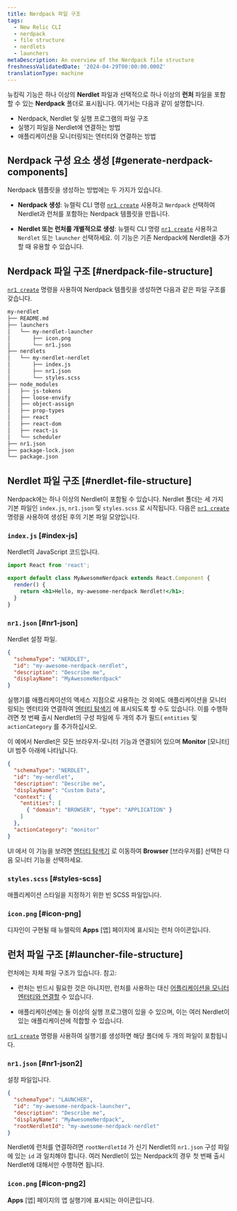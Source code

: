 ```yaml
---
title: Nerdpack 파일 구조
tags:
  - New Relic CLI
  - nerdpack
  - file structure
  - nerdlets
  - launchers
metaDescription: An overview of the Nerdpack file structure
freshnessValidatedDate: '2024-04-29T00:00:00.000Z'
translationType: machine
---
```


뉴킹릭 기능은 하나 이상의 **Nerdlet** 파일과 선택적으로 하나 이상의 **런처** 파일을 포함할 수 있는 **Nerdpack** 폴더로 표시됩니다. 여기서는 다음과 같이 설명합니다.

* Nerdpack, Nerdlet 및 실행 프로그램의 파일 구조
* 실행기 파일을 Nerdlet에 연결하는 방법
* 애플리케이션을 모니터링되는 엔터티와 연결하는 방법

## Nerdpack 구성 요소 생성 [#generate-nerdpack-components]

Nerdpack 템플릿을 생성하는 방법에는 두 가지가 있습니다.

* **Nerdpack 생성**: 뉴렐릭 CLI 명령 [`nr1 create`](/docs/new-relic-solutions/build-nr-ui/nr1-cli/nr1-common/#nr1-create) 사용하고 `Nerdpack` 선택하여 Nerdlet과 런처를 포함하는 Nerdpack 템플릿을 만듭니다.

* **Nerdlet 또는 런처를 개별적으로 생성**: 뉴렐릭 CLI 명령 [`nr1 create`](/docs/new-relic-solutions/build-nr-ui/nr1-cli/nr1-common/#nr1-create) 사용하고 `Nerdlet` 또는 `launcher` 선택하세요. 이 기능은 기존 Nerdpack에 Nerdlet을 추가할 때 유용할 수 있습니다.

## Nerdpack 파일 구조 [#nerdpack-file-structure]

[`nr1 create`](/docs/new-relic-solutions/build-nr-ui/nr1-cli/nr1-common/#nr1-create) 명령을 사용하여 Nerdpack 템플릿을 생성하면 다음과 같은 파일 구조를 갖습니다.

```txt copyable=false lineNumbers=false
my-nerdlet
├── README.md
├── launchers
│   └── my-nerdlet-launcher
│       ├── icon.png
│       └── nr1.json
├── nerdlets
│   └── my-nerdlet-nerdlet
│       ├── index.js
│       ├── nr1.json
│       └── styles.scss
├── node_modules
│   ├── js-tokens
│   ├── loose-envify
│   ├── object-assign
│   ├── prop-types
│   ├── react
│   ├── react-dom
│   ├── react-is
│   └── scheduler
├── nr1.json
├── package-lock.json
└── package.json
```

## Nerdlet 파일 구조 [#nerdlet-file-structure]

Nerdpack에는 하나 이상의 Nerdlet이 포함될 수 있습니다. Nerdlet 폴더는 세 가지 기본 파일인 `index.js`, `nr1.json` 및 `styles.scss` 로 시작됩니다. 다음은 [`nr1 create`](/docs/new-relic-solutions/build-nr-ui/nr1-cli/nr1-common/#nr1-create) 명령을 사용하여 생성된 후의 기본 파일 모양입니다.

### `index.js` [#index-js]

Nerdlet의 JavaScript 코드입니다.

```jsx copy=false lineNumbers=false
import React from 'react';

export default class MyAwesomeNerdpack extends React.Component {
  render() {
    return <h1>Hello, my-awesome-nerdpack Nerdlet!</h1>;
  }
}
```

### `nr1.json` [#nr1-json]

Nerdlet 설정 파일.

```json copy=false lineNumbers=false
{
  "schemaType": "NERDLET",
  "id": "my-awesome-nerdpack-nerdlet",
  "description": "Describe me",
  "displayName": "MyAwesomeNerdpack"
}
```

실행기를 애플리케이션의 액세스 지점으로 사용하는 것 외에도 애플리케이션을 모니터링되는 엔터티와 연결하여 [엔터티 탐색기](/docs/new-relic-solutions/new-relic-one/core-concepts/new-relic-explorer-view-performance-across-apps-services-hosts/) 에 표시되도록 할 수도 있습니다. 이를 수행하려면 첫 번째 출시 Nerdlet의 구성 파일에 두 개의 추가 필드( `entities` 및 `actionCategory` 를 추가하십시오.

이 예에서 Nerdlet은 모든 브라우저-모니터 기능과 연결되어 있으며 **Monitor** \[모니터] UI 범주 아래에 나타납니다.

```json copy=false lineNumbers=false
{
  "schemaType": "NERDLET",
  "id": "my-nerdlet",
  "description": "Describe me",
  "displayName": "Custom Data",
  "context": {
    "entities": [
      { "domain": "BROWSER", "type": "APPLICATION" }
    ]
  },
  "actionCategory": "monitor"
}
```

UI 에서 이 기능을 보려면 [엔터티 탐색기](/docs/new-relic-solutions/new-relic-one/core-concepts/new-relic-explorer-view-performance-across-apps-services-hosts/) 로 이동하여 **Browser** \[브라우저를] 선택한 다음 모니터 기능을 선택하세요.

### `styles.scss` [#styles-scss]

애플리케이션 스타일을 지정하기 위한 빈 SCSS 파일입니다.

### `icon.png` [#icon-png]

디자인이 구현될 때 뉴렐릭의 **Apps** \[앱] 페이지에 표시되는 런처 아이콘입니다.

## 런처 파일 구조 [#launcher-file-structure]

런처에는 자체 파일 구조가 있습니다. 참고:

* 런처는 반드시 필요한 것은 아니지만, 런처를 사용하는 대신 [어플리케이션을 모니터 엔터티와 연결할](/docs/new-relic-solutions/tutorials/attach-nerdlet-entity) 수 있습니다.

* 애플리케이션에는 둘 이상의 실행 프로그램이 있을 수 있으며, 이는 여러 Nerdlet이 있는 애플리케이션에 적합할 수 있습니다.

[`nr1 create`](/docs/new-relic-solutions/build-nr-ui/nr1-cli/nr1-common/#nr1-create) 명령을 사용하여 실행기를 생성하면 해당 폴더에 두 개의 파일이 포함됩니다.

### `nr1.json` [#nr1-json2]

설정 파일입니다.

```json copy=false lineNumbers=false
{
  "schemaType": "LAUNCHER",
  "id": "my-awesome-nerdpack-launcher",
  "description": "Describe me",
  "displayName": "MyAwesomeNerdpack",
  "rootNerdletId": "my-awesome-nerdpack-nerdlet"
}
```

Nerdlet에 런처를 연결하려면 `rootNerdletId` 가 신기 Nerdlet의 `nr1.json` 구성 파일에 있는 `id` 과 일치해야 합니다. 여러 Nerdlet이 있는 Nerdpack의 경우 첫 번째 출시 Nerdlet에 대해서만 수행하면 됩니다.

### `icon.png` [#icon-png2]

**Apps** \[앱] 페이지의 앱 실행기에 표시되는 아이콘입니다.